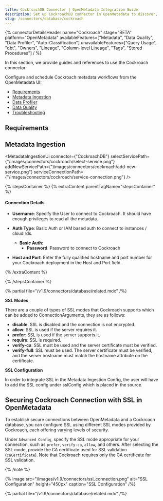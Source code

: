 ```yaml
---
title: CockroachDB Connector | OpenMetadata Integration Guide
description: Set up CockroachDB connector in OpenMetadata to discover, catalog, and manage your database metadata. Complete integration guide with configuration steps.
slug: /connectors/database/cockroach
---
```







{% connectorDetailsHeader
name="Cockroach"
stage="BETA"
platform="OpenMetadata"
availableFeatures=["Metadata", "Data Quality", "Data Profiler", "Auto-Classification"]
unavailableFeatures=["Query Usage", "dbt", "Owners", "Lineage", "Column-level Lineage", "Tags", "Stored Procedures"]
/ %}



In this section, we provide guides and references to use the Cockroach connector.

Configure and schedule Cockroach metadata workflows from the OpenMetadata UI:

- [Requirements](#requirements)
- [Metadata Ingestion](#metadata-ingestion)
- [Data Profiler](/how-to-guides/data-quality-observability/profiler/workflow)
- [Data Quality](/how-to-guides/data-quality-observability/quality)
- [Troubleshooting](/connectors/database/cockroach/troubleshooting)

<IngestionModeTiles yamlPath="/snippets/connectors/database/cockroach/yaml" />

## Requirements

## Metadata Ingestion

<MetadataIngestionUi connector={"CockroachDB"} selectServicePath={"/images/connectors/cockroach/select-service.png"} addNewServicePath={"/images/connectors/cockroach/add-new-service.png"} serviceConnectionPath={"/images/connectors/cockroach/service-connection.png"} />

{% stepsContainer %}
{% extraContent parentTagName="stepsContainer" %}


#### Connection Details

- **Username**: Specify the User to connect to Cockroach. It should have enough privileges to read all the metadata.
- **Auth Type**: Basic Auth or IAM based auth to connect to instances / cloud rds.
  - **Basic Auth**: 
    - **Password**: Password to connect to Cockroach
  
- **Host and Port**: Enter the fully qualified hostname and port number for your Cockroach deployment in the Host and Port field.

{% /extraContent %}

<TestConnection />

<ConfigureIngestion />

<IngestionScheduleAndDeploy />

{% /stepsContainer %}

{% partial file="/v1.9/connectors/database/related.mdx" /%}

**SSL Modes**

There are a couple of types of SSL modes that Cockroach supports which can be added to ConnectionArguments, they are as follows:
- **disable**: SSL is disabled and the connection is not encrypted.
- **allow**: SSL is used if the server requires it.
- **prefer**: SSL is used if the server supports it.
- **require**: SSL is required.
- **verify-ca**: SSL must be used and the server certificate must be verified.
- **verify-full**: SSL must be used. The server certificate must be verified, and the server hostname must match the hostname attribute on the certificate.

**SSL Configuration**

In order to integrate SSL in the Metadata Ingestion Config, the user will have to add the SSL config under sslConfig which is placed in the source.



## Securing Cockroach Connection with SSL in OpenMetadata

To establish secure connections between OpenMetadata and a Cockroach database, you can configure SSL using different SSL modes provided by Cockroach, each offering varying levels of security.

Under `Advanced Config`, specify the SSL mode appropriate for your connection, such as `prefer`, `verify-ca`, `allow`, and others. After selecting the SSL mode, provide the CA certificate used for SSL validation (`caCertificate`). Note that Cockroach requires only the CA certificate for SSL validation.


{% /note %}

{% image
  src="/images/v1.9/connectors/ssl_connection.png"
  alt="SSL Configuration"
  height="450px"
  caption="SSL Configuration" /%}

{% partial file="/v1.9/connectors/database/related.mdx" /%}
